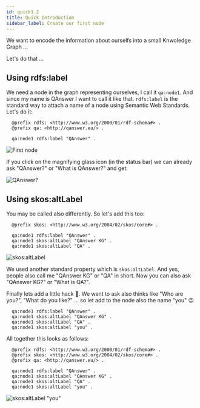 ```yaml
---
id: quick1.2
title: Quick Introduction
sidebar_label: Create our first node
---
```


We want to encode the information about ourselfs into a small Knwoledge Graph ...

Let's do that ...

## Using rdfs:label

We need a node in the graph representing ourselves, I call it `qa:node1`. 
And since my name is QAnswer I want to call it like that. `rdfs:label` is the standard way to attach a name of a node using Semantic Web Standards.
Let's do it:

<Tabs>
<TabItem value='turtle' label='Turtle' default>

  ```turtle
    @prefix rdfs: <http://www.w3.org/2000/01/rdf-schema#> .
    @prefix qa: <http://qanswer.eu/> .

    qa:node1 rdfs:label "QAnswer" .
  ```

</TabItem>
<TabItem value='ui' label='UI'>

  <Image src='/img/newUI/turtle/first-node.png' alt='First node'/>

</TabItem>
</Tabs>

If you click on the magnifying glass icon (in the status bar) we can already ask "QAnswer?" or "What is QAnswer?" and get:

<Image src='/img/newUI/question-1.png' alt='QAnswer?'/>

## Using skos:altLabel

You may be called also differently. So let's add this too:

<Tabs>
<TabItem value='turtle' label='Turtle' default>

  ```turtle
    @prefix skos: <http://www.w3.org/2004/02/skos/core#> .

    qa:node1 rdfs:label "QAnswer" .
    qa:node1 skos:altLabel "QAnswer KG" .
    qa:node1 skos:altLabel "QA" .
  ```

</TabItem>

<TabItem value='ui' label='UI'>

  <Image src='/img/newUI/turtle/add-skos.png' alt='skos:altLabel'/>

</TabItem>
</Tabs>

We used another standard property which is `skos:altLabel`. And yes, people also call me "QAnswer KG" or "QA" in short.
Now you can also ask "QAnswer KG?" or "What is QA?".

Finally lets add a little hack 🤖. We want to ask also thinks like "Who are you?", "What do you like?" ... so let add to the 
node also the name "you" 😉

  ```turtle
    qa:node1 rdfs:label "QAnswer" .
    qa:node1 skos:altLabel "QAnswer KG" .
    qa:node1 skos:altLabel "QA" .
    qa:node1 skos:altLabel "you" .
  ```

All together this looks as follows:


<Tabs>
<TabItem value='turtle' label='Turtle' default>

  ```turtle
    @prefix rdfs: <http://www.w3.org/2000/01/rdf-schema#> .
    @prefix skos: <http://www.w3.org/2004/02/skos/core#> .
    @prefix qa: <http://qanswer.eu/> .
    
    qa:node1 rdfs:label "QAnswer" .
    qa:node1 skos:altLabel "QAnswer KG" .
    qa:node1 skos:altLabel "QA" .
    qa:node1 skos:altLabel "you" .
  ```

</TabItem>

<TabItem value='ui' label='UI'>

  <Image src='/img/newUI/turtle/add-you-label.png' alt='skos:altLabel "you"'/>

</TabItem>
</Tabs>
